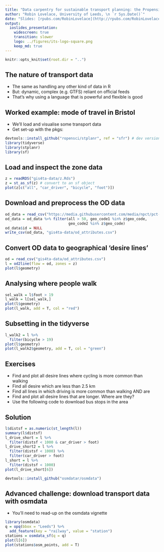 ```yaml
---
title: "Data carpentry for sustainable transport planning: the Propensity to Cycle Tool"
author: "Robin Lovelace, University of Leeds, \n `r Sys.Date()`"
date: "Slides: [rpubs.com/RobinLovelace](http://rpubs.com/RobinLovelace)"
output:
  ioslides_presentation:
    widescreen: true
    transition: slower
    logo: ../figures/its-logo-square.png
    keep_md: true
---
```


```r
knitr::opts_knit$set(root.dir = "..")
```


## The nature of transport data

- The same as handling any other kind of data in R
- But: dynamic, complex (e.g. GTFS) reliant on official feeds
- That's why using a language that is powerful and flexible is good

## 

## Worked example: mode of travel in Bristol

- We'll load and visualise some transport data
- Get set-up with the pkgs:

```r
devtools::install_github("ropensci/stplanr", ref = "sfr") # dev version of stplanr
library(tidyverse)
library(stplanr)
library(sf)
```

## Load and inspect the zone data

```r
z = readRDS("gis4ta-data/z.Rds")
z = st_as_sf(z) # convert to an sf object
plot(z[c("all", "car_driver", "bicycle", "foot")])
```

## Download and preprocess the OD data

```r
od_data = read_csv("https://media.githubusercontent.com/media/npct/pct-outputs-regional-notR/master/commute/msoa/avon/od_attributes.csv")
od_data = od_data %>% filter(all > 50, geo_code1 %in% z$geo_code,
                             geo_code2 %in% z$geo_code) 
od_data$id = NULL
write_csv(od_data, "gis4ta-data/od_attributes.csv")
```

## Convert OD data to geographical 'desire lines'

```r
od = read_csv("gis4ta-data/od_attributes.csv")
l = od2line(flow = od, zones = z)
plot(l$geometry)
```

## Analysing where people walk

```r
sel_walk = l$foot > 19
l_walk = l[sel_walk,]
plot(l$geometry)
plot(l_walk, add = T, col = "red")
```

## Subsetting in the tidyverse

```r
l_walk2 = l %>% 
  filter(bicycle > 19)
plot(l$geometry)
plot(l_walk2$geometry, add = T, col = "green")
```

## Exercises 

- Find and plot all desire lines where cycling is more common than walking 
- Find all desire which are less than 2.5 km 
- Find all lines in which driving is more common than walking AND are 
- Find and plot all desire lines that are longer. Where are they?
- Use the following code to download bus stops in the area

## Solution

```r
l$distsf = as.numeric(st_length(l))
summary(l$distsf)
l_drive_short = l %>% 
  filter(distsf < 1000 & car_driver > foot)
l_drive_short2 = l %>% 
  filter(distsf < 1000) %>% 
  filter(car_driver > foot)
l_short = l %>% 
  filter(distsf < 1000)
plot(l_drive_short[6])
```


```r
devtools::install_github("osmdatar/osmdata")
```


## Advanced challenge: download transport data with osmdata 

- You'll need to read-up on the osmdata vignette

```r
library(osmdata)
q = opq(bbox = "Leeds") %>% 
  add_feature(key = "railway", value = "station")
stations = osmdata_sf(q = q)
plot(l[6])
plot(stations$osm_points, add = T)
```
